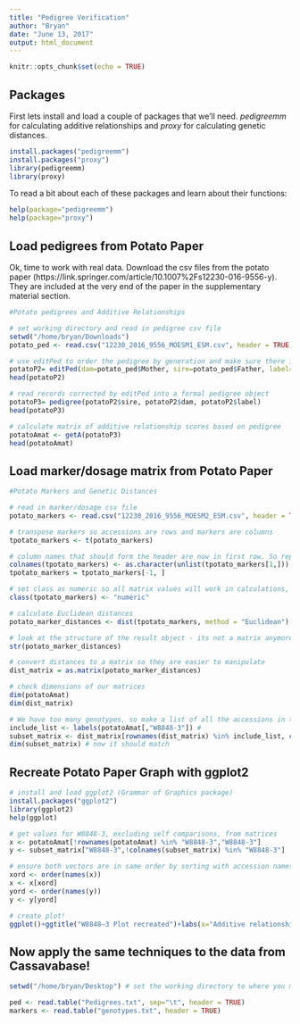 ```yaml
---
title: "Pedigree Verification"
author: "Bryan"
date: "June 13, 2017"
output: html_document
---
```


```r
knitr::opts_chunk$set(echo = TRUE)
```

## Packages

First lets install and load a couple of packages that we'll need. *pedigreemm* for calculating additive relationships and *proxy* for calculating genetic distances.

```r
install.packages("pedigreemm")
install.packages("proxy")
library(pedigreemm)
library(proxy)
```

To read a bit about each of these packages and learn about their functions:

```r
help(package="pedigreemm")
help(package="proxy")

```

## Load pedigrees from Potato Paper

Ok, time to work with real data. Download the csv files from the potato paper (https://link.springer.com/article/10.1007%2Fs12230-016-9556-y). They are included at the very end of the paper in the supplementary material section.

```r
#Potato pedigrees and Additive Relationships

# set working directory and read in pedigree csv file
setwd("/home/bryan/Downloads")
potato_ped <- read.csv("12230_2016_9556_MOESM1_ESM.csv", header = TRUE, check.names = FALSE)

# use editPed to order the pedigree by generation and make sure there is a row for each unique accession name, including parents
potatoP2= editPed(dam=potato_ped$Mother, sire=potato_ped$Father, label=potato_ped$Name)
head(potatoP2)

# read records corrected by editPed into a formal pedigree object
potatoP3= pedigree(potatoP2$sire, potatoP2$dam, potatoP2$label)
head(potatoP3)

# calculate matrix of additive relationship scores based on pedigree
potatoAmat <- getA(potatoP3)
head(potatoAmat)
```

## Load marker/dosage matrix from Potato Paper

```r
#Potato Markers and Genetic Distances

# read in marker/dosage csv file
potato_markers <- read.csv("12230_2016_9556_MOESM2_ESM.csv", header = TRUE, check.names = FALSE)

# transpose markers so accessions are rows and markers are columns
tpotato_markers <- t(potato_markers)

# column names that should form the header are now in first row. So replace the header with the first row
colnames(tpotato_markers) <- as.character(unlist(tpotato_markers[1,]))
tpotato_markers = tpotato_markers[-1, ]

# set class as numeric so all matrix values will work in calculations, including NAs
class(tpotato_markers) <- "numeric"

# calculate Euclidean distances
potato_marker_distances <- dist(tpotato_markers, method = "Euclidean")

# look at the structure of the result object - its not a matrix anymore, its a 'dist'! 
str(potato_marker_distances) 

# convert distances to a matrix so they are easier to manipulate
dist_matrix = as.matrix(potato_marker_distances)

# check dimensions of our matrices
dim(potatoAmat)
dim(dist_matrix)

# We have too many genotypes, so make a list of all the accessions in the pedigree matrix, and use it to subset the genetic distance matrix
include_list <- labels(potatoAmat[,"W8848-3"]) #
subset_matrix <- dist_matrix[rownames(dist_matrix) %in% include_list, colnames(dist_matrix) %in% include_list] 
dim(subset_matrix) # now it should match

```

## Recreate Potato Paper Graph with ggplot2

```r
# install and load ggplot2 (Grammar of Graphics package)
install.packages("ggplot2")
library(ggplot2)
help(ggplot)

# get values for W8848-3, excluding self comparisons, from matrices
x <- potatoAmat[!rownames(potatoAmat) %in% "W8848-3","W8848-3"]
y <- subset_matrix["W8848-3",!colnames(subset_matrix) %in% "W8848-3"]

# ensure both vectors are in same order by sorting with accession names
xord <- order(names(x))
x <- x[xord]
yord <- order(names(y))
y <- y[yord]

# create plot!
ggplot()+ggtitle("W8848–3 Plot recreated")+labs(x="Additive relationship",y="Marker-based distance")+geom_text(aes(x=x,y=y,label=names(x)))

```


## Now apply the same techniques to the data from Cassavabase!

```r

setwd("/home/bryan/Desktop") # set the working directory to where you mounted/copied/downloaded your files

ped <- read.table("Pedigrees.txt", sep="\t", header = TRUE)
markers <- read.table("genotypes.txt", header = TRUE)


```


